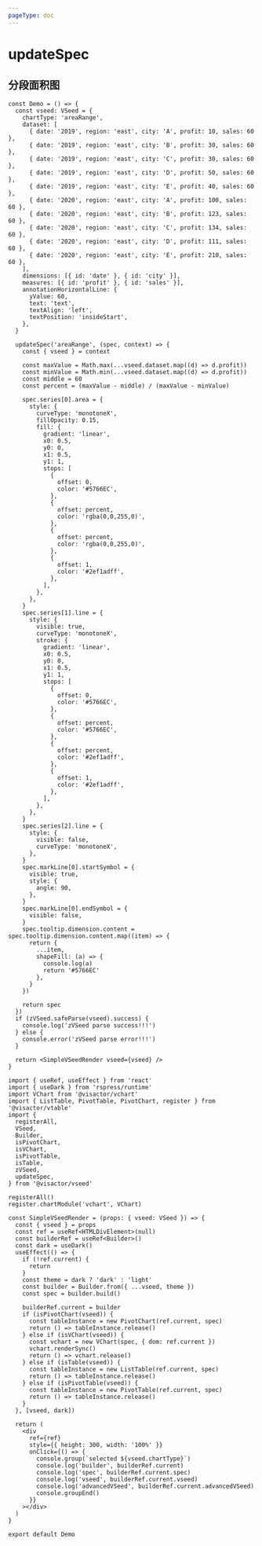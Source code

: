 ```yaml
---
pageType: doc
---
```


# updateSpec

## 分段面积图

```tsx
const Demo = () => {
  const vseed: VSeed = {
    chartType: 'areaRange',
    dataset: [
      { date: '2019', region: 'east', city: 'A', profit: 10, sales: 60 },
      { date: '2019', region: 'east', city: 'B', profit: 30, sales: 60 },
      { date: '2019', region: 'east', city: 'C', profit: 30, sales: 60 },
      { date: '2019', region: 'east', city: 'D', profit: 50, sales: 60 },
      { date: '2019', region: 'east', city: 'E', profit: 40, sales: 60 },
      { date: '2020', region: 'east', city: 'A', profit: 100, sales: 60 },
      { date: '2020', region: 'east', city: 'B', profit: 123, sales: 60 },
      { date: '2020', region: 'east', city: 'C', profit: 134, sales: 60 },
      { date: '2020', region: 'east', city: 'D', profit: 111, sales: 60 },
      { date: '2020', region: 'east', city: 'E', profit: 210, sales: 60 },
    ],
    dimensions: [{ id: 'date' }, { id: 'city' }],
    measures: [{ id: 'profit' }, { id: 'sales' }],
    annotationHorizontalLine: {
      yValue: 60,
      text: 'text',
      textAlign: 'left',
      textPosition: 'insideStart',
    },
  }

  updateSpec('areaRange', (spec, context) => {
    const { vseed } = context

    const maxValue = Math.max(...vseed.dataset.map((d) => d.profit))
    const minValue = Math.min(...vseed.dataset.map((d) => d.profit))
    const middle = 60
    const percent = (maxValue - middle) / (maxValue - minValue)

    spec.series[0].area = {
      style: {
        curveType: 'monotoneX',
        fillOpacity: 0.15,
        fill: {
          gradient: 'linear',
          x0: 0.5,
          y0: 0,
          x1: 0.5,
          y1: 1,
          stops: [
            {
              offset: 0,
              color: '#5766EC',
            },
            {
              offset: percent,
              color: 'rgba(0,0,255,0)',
            },
            {
              offset: percent,
              color: 'rgba(0,0,255,0)',
            },
            {
              offset: 1,
              color: '#2ef1adff',
            },
          ],
        },
      },
    }
    spec.series[1].line = {
      style: {
        visible: true,
        curveType: 'monotoneX',
        stroke: {
          gradient: 'linear',
          x0: 0.5,
          y0: 0,
          x1: 0.5,
          y1: 1,
          stops: [
            {
              offset: 0,
              color: '#5766EC',
            },
            {
              offset: percent,
              color: '#5766EC',
            },
            {
              offset: percent,
              color: '#2ef1adff',
            },
            {
              offset: 1,
              color: '#2ef1adff',
            },
          ],
        },
      },
    }
    spec.series[2].line = {
      style: {
        visible: false,
        curveType: 'monotoneX',
      },
    }
    spec.markLine[0].startSymbol = {
      visible: true,
      style: {
        angle: 90,
      },
    }
    spec.markLine[0].endSymbol = {
      visible: false,
    }
    spec.tooltip.dimension.content = spec.tooltip.dimension.content.map((item) => {
      return {
        ...item,
        shapeFill: (a) => {
          console.log(a)
          return '#5766EC'
        },
      }
    })

    return spec
  })
  if (zVSeed.safeParse(vseed).success) {
    console.log('zVSeed parse success!!!')
  } else {
    console.error('zVSeed parse error!!!')
  }

  return <SimpleVSeedRender vseed={vseed} />
}

import { useRef, useEffect } from 'react'
import { useDark } from 'rspress/runtime'
import VChart from '@visactor/vchart'
import { ListTable, PivotTable, PivotChart, register } from '@visactor/vtable'
import {
  registerAll,
  VSeed,
  Builder,
  isPivotChart,
  isVChart,
  isPivotTable,
  isTable,
  zVSeed,
  updateSpec,
} from '@visactor/vseed'

registerAll()
register.chartModule('vchart', VChart)

const SimpleVSeedRender = (props: { vseed: VSeed }) => {
  const { vseed } = props
  const ref = useRef<HTMLDivElement>(null)
  const builderRef = useRef<Builder>()
  const dark = useDark()
  useEffect(() => {
    if (!ref.current) {
      return
    }
    const theme = dark ? 'dark' : 'light'
    const builder = Builder.from({ ...vseed, theme })
    const spec = builder.build()

    builderRef.current = builder
    if (isPivotChart(vseed)) {
      const tableInstance = new PivotChart(ref.current, spec)
      return () => tableInstance.release()
    } else if (isVChart(vseed)) {
      const vchart = new VChart(spec, { dom: ref.current })
      vchart.renderSync()
      return () => vchart.release()
    } else if (isTable(vseed)) {
      const tableInstance = new ListTable(ref.current, spec)
      return () => tableInstance.release()
    } else if (isPivotTable(vseed)) {
      const tableInstance = new PivotTable(ref.current, spec)
      return () => tableInstance.release()
    }
  }, [vseed, dark])

  return (
    <div
      ref={ref}
      style={{ height: 300, width: '100%' }}
      onClick={() => {
        console.group(`selected ${vseed.chartType}`)
        console.log('builder', builderRef.current)
        console.log('spec', builderRef.current.spec)
        console.log('vseed', builderRef.current.vseed)
        console.log('advancedVSeed', builderRef.current.advancedVSeed)
        console.groupEnd()
      }}
    ></div>
  )
}

export default Demo
```
